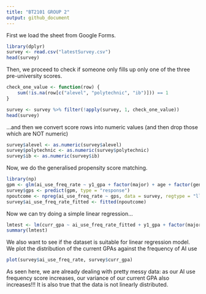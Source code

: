 ```yaml
---
title: "BT2101 GROUP 2"
output: github_document
---
```


First we load the sheet from Google Forms.
```r
library(dplyr)
survey <- read.csv("latestSurvey.csv")
head(survey)
```

Then, we proceed to check if someone only fills up only one of the three pre-university scores.
```r
check_one_value <- function(row) {
    sum(!is.na(row[c("alevel", "polytechnic", "ib")])) == 1
}

survey <- survey %>% filter(!apply(survey, 1, check_one_value))
head(survey)
```

...and then we convert score rows into numeric values (and then drop those which are NOT numeric)

```r
survey$alevel <- as.numeric(survey$alevel)
survey$polytechnic <- as.numeric(survey$polytechnic)
survey$ib <- as.numeric(survey$ib)
```

Now, we do the generalised propensity score matching.
```r
library(np)
gpm <- glm(ai_use_freq_rate ~ y1_gpa + factor(major) + age + factor(gender) + anxiety_rate, data = survey)
survey$gps <- predict(gpm, type = "response")
npoutcome <- npreg(ai_use_freq_rate ~ gps, data = survey, regtype = "ll")
survey$ai_use_freq_rate_fitted <- fitted(npoutcome)
```
Now we can try doing a simple linear regression...

```r
lmtest <- lm(curr_gpa ~ ai_use_freq_rate_fitted + y1_gpa + factor(major) + factor(time_exam) + factor(gender), data = survey)
summary(lmtest)
```

We also want to see if the dataset is suitable for linear regression model. We plot the distribution of the current GPAs against the frequency of AI use

```r
plot(survey$ai_use_freq_rate, survey$curr_gpa)
```

As seen here, we are already dealing with pretty messy data: as our AI use frequency score increases, our variance of our current GPA also increases!!!
It is also true that the data is not linearly distributed.